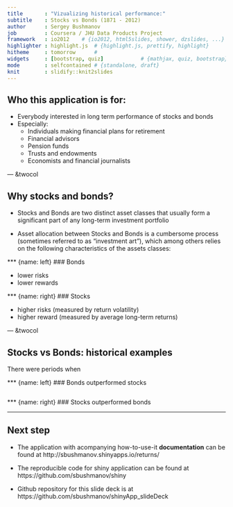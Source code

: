 ```yaml
---
title       : "Vizualizing historical performance:"
subtitle    : Stocks vs Bonds (1871 - 2012)
author      : Sergey Bushmanov
job         : Coursera / JHU Data Products Project
framework   : io2012    # {io2012, html5slides, shower, dzslides, ...}
highlighter : highlight.js  # {highlight.js, prettify, highlight}
hitheme     : tomorrow      # 
widgets     : [bootstrap, quiz]            # {mathjax, quiz, bootstrap}
mode        : selfcontained # {standalone, draft}
knit        : slidify::knit2slides
---
```


## Who this application is for:

- Everybody interested in long term performance of stocks and bonds
- Especially:  
  - Individuals making financial plans for retirement  
  - Financial advisors  
  - Pension funds  
  - Trusts and endowments  
  - Economists and financial journalists  

--- &twocol

## Why stocks and bonds?

- Stocks and Bonds are two distinct asset classes that usually form a significant part of any long-term investment portfolio

- Asset allocation between Stocks and Bonds is a cumbersome process (sometimes referred to as "investment art"), which among others relies on the following characteristics of the assets classes:

*** {name: left}
### Bonds 

- lower risks
- lower rewards

*** {name: right}
### Stocks  

- higher risks (measured by return volatility)
- higher reward (measured by average long-term returns)


--- &twocol

## Stocks vs Bonds: historical examples

There were periods when

*** {name: left}
### Bonds outperformed stocks

```r

```

*** {name: right}
### Stocks outperformed bonds

---

## Next step

- The application with acompanying how-to-use-it **documentation** can be found at
http://sbushmanov.shinyapps.io/returns/  

- The reproducible code for shiny application can be found at 
https://github.com/sbushmanov/shiny

- Github repository for this slide deck is at
https://github.com/sbushmanov/shinyApp_slideDeck

